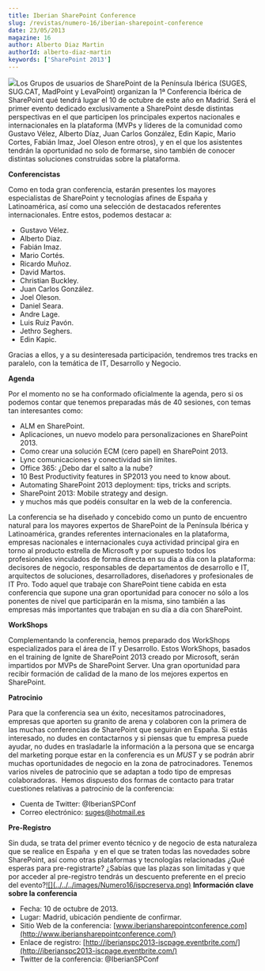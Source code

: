 ```yaml
---
title: Iberian SharePoint Conference
slug: /revistas/numero-16/iberian-sharepoint-conference
date: 23/05/2013
magazine: 16
author: Alberto Diaz Martin
authorId: alberto-diaz-martin
keywords: ['SharePoint 2013']
---
```






​![](../../../images/numero16/ispc.png)Los Grupos de usuarios de SharePoint de la Península Ibérica (SUGES, SUG.CAT, MadPoint y LevaPoint) organizan la 1ª Conferencia Ibérica de SharePoint qué tendrá lugar el 10 de octubre de este año en Madrid. Será el primer evento dedicado exclusivamente a SharePoint desde distintas perspectivas en el que participen los principales expertos nacionales e internacionales en la plataforma (MVPs y líderes de la comunidad como Gustavo Vélez, Alberto Díaz, Juan Carlos González, Edin Kapic, Mario Cortes, Fabián Imaz, Joel Oleson entre otros), y en el que los asistentes tendrán la oportunidad no solo de formarse, sino también de conocer distintas soluciones construidas sobre la plataforma.

**Conferencistas**

Como en toda gran conferencia, estarán presentes los mayores especialistas de SharePoint y tecnologías afines de España y Latinoamérica, así como una selección de destacados referentes internacionales. Entre estos, podemos destacar a:

- Gustavo Vélez.
- Alberto Diaz.
- Fabián Imaz.
- Mario Cortés.
- Ricardo Muñoz.
- David Martos.
- Christian Buckley.
- Juan Carlos González.
- Joel Oleson.
- Daniel Seara.
- Andre Lage.
- Luis Ruiz Pavón.
- Jethro Seghers.
- Edin Kapic.


Gracias a ellos, y a su desinteresada participación, tendremos tres tracks en paralelo, con la temática de IT, Desarrollo y Negocio.

**Agenda**

Por el momento no se ha conformado oficialmente la agenda, pero si os podemos contar que tenemos preparadas más de 40 sesiones, con temas tan interesantes como:

- ALM en SharePoint.
- Aplicaciones, un nuevo modelo para personalizaciones en SharePoint 2013.
- Como crear una solución ECM (cero papel) en SharePoint 2013.
- Lync comunicaciones y conectividad sin límites.
- Office 365: ¿Debo dar el salto a la nube?
- 10 Best Productivity features in SP2013 you need to know about.
- Automating SharePoint 2013 deployment: tips, tricks and scripts.
- SharePoint 2013: Mobile strategy and design.
- y muchos más que podéis consultar en la web de la conferencia.


La conferencia se ha diseñado y concebido como un punto de encuentro natural para los mayores expertos de SharePoint de la Península Ibérica y Latinoamérica, grandes referentes internacionales en la plataforma, empresas nacionales e internacionales cuya actividad principal gira en torno al producto estrella de Microsoft y por supuesto todos los profesionales vinculados de forma directa en su día a día con la plataforma: decisores de negocio, responsables de departamentos de desarrollo e IT, arquitectos de soluciones, desarrolladores, diseñadores y profesionales de IT Pro. Todo aquel que trabaje con SharePoint tiene cabida en esta conferencia que supone una gran oportunidad para conocer no sólo a los ponentes de nivel que participarán en la misma, sino también a las empresas más importantes que trabajan en su día a día con SharePoint.

**WorkShops**

Complementando la conferencia, hemos preparado dos WorkShops especializados para el área de IT y Desarrollo. Estos WorkShops, basados en el training de Ignite de SharePoint 2013 creado por Microsoft, serán impartidos por MVPs de SharePoint Server. Una gran oportunidad para recibir formación de calidad de la mano de los mejores expertos en SharePoint.

**Patrocinio**

Para que la conferencia sea un éxito, necesitamos patrocinadores, empresas que aporten su granito de arena y colaboren con la primera de las muchas conferencias de SharePoint que seguirán en España. Si estás interesado, no dudes en contactarnos y si piensas que tu empresa puede ayudar, no dudes en trasladarle la información a la persona que se encarga del marketing porque estar en la conferencia es un *MUST* y se podrán abrir muchas oportunidades de negocio en la zona de patrocinadores. Tenemos varios niveles de patrocinio que se adaptan a todo tipo de empresas colaboradoras.  Hemos dispuesto dos formas de contacto para tratar cuestiones relativas a patrocinio de la conferencia:

- Cuenta de Twitter: @IberianSPConf
- Correo electrónico: [suges@hotmail.es](mailto:suges@hotmail.es)


**Pre-Registro**

Sin duda, se trata del primer evento técnico y de negocio de esta naturaleza que se realice en España  y en el que se traten todas las novedades sobre SharePoint, así como otras plataformas y tecnologías relacionadas
¿Qué esperas para pre-registrarte? ¿Sabías que las plazas son limitadas y que por acceder al pre-registro tendrás un descuento preferente en el precio del evento?[!\[\](../../../images/Numero16/ispcreserva.png)](http://iberianspc2013-iscpage.eventbrite.com/)
**Información clave sobre la conferencia**

- Fecha: 10 de octubre de 2013.
- Lugar: Madrid, ubicación pendiente de confirmar.
- Sitio Web de la conferencia: [www.iberiansharepointconference.com](http://www.iberiansharepointconference.com/)
- Enlace de registro: [http://iberianspc2013-iscpage.eventbrite.com/](http://iberianspc2013-iscpage.eventbrite.com/)
- Twitter de la conferencia: @IberianSPConf

 
 
